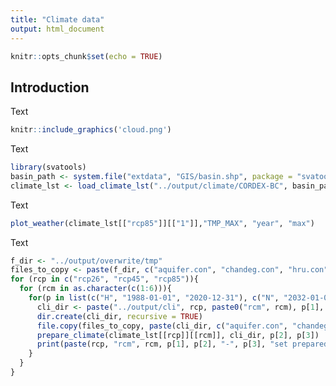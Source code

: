 ```yaml
---
title: "Climate data"
output: html_document
---
```


```r
knitr::opts_chunk$set(echo = TRUE)
```

## Introduction

Text

```r
knitr::include_graphics('cloud.png')
```

Text

```r
library(svatools)
basin_path <- system.file("extdata", "GIS/basin.shp", package = "svatools")
climate_lst <- load_climate_lst("../output/climate/CORDEX-BC", basin_path)
```
Text

```r
plot_weather(climate_lst[["rcp85"]][["1"]],"TMP_MAX", "year", "max")
```

Text

```r
f_dir <- "../output/overwrite/tmp"
files_to_copy <- paste(f_dir, c("aquifer.con", "chandeg.con", "hru.con", "reservoir.con", "rout_unit.con", "time.sim"), sep="/")
for (rcp in c("rcp26", "rcp45", "rcp85")){
  for (rcm in as.character(c(1:6))){
    for(p in list(c("H", "1988-01-01", "2020-12-31"), c("N", "2032-01-01", "2065-12-31"), c("E", "2067-01-01", "2099-12-31"))){
      cli_dir <- paste("../output/cli", rcp, paste0("rcm", rcm), p[1], sep = "/")
      dir.create(cli_dir, recursive = TRUE)
      file.copy(files_to_copy, paste(cli_dir, c("aquifer.con", "chandeg.con", "hru.con", "reservoir.con", "rout_unit.con", "time.sim"), sep = "/"), overwrite = TRUE)
      prepare_climate(climate_lst[[rcp]][[rcm]], cli_dir, p[2], p[3])
      print(paste(rcp, "rcm", rcm, p[1], p[2], "-", p[3], "set prepared."))
    }
  }
}

```
